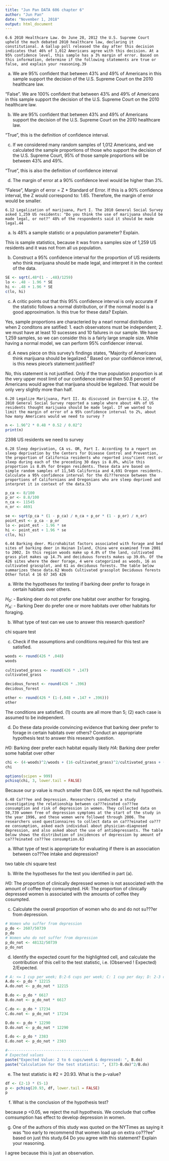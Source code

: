 ---
title: "Jun Pan DATA 606 chapter 6"
author: "Jun Pan"
date: "November 1, 2018"
output: html_document
---

```
6.6 2010 Healthcare Law. On June 28, 2012 the U.S. Supreme Court upheld the much debated 2010 healthcare law, declaring it constitutional. A Gallup poll released the day after this decision indicates that 46% of 1,012 Americans agree with this decision. At a 95% confidence level, this sample has a 3% margin of error. Based on this information, determine if the following statements are true or false, and explain your reasoning.39 
```
(a) We are 95% confident that between 43% and 49% of Americans in this sample support the decision of the U.S. Supreme Court on the 2010 healthcare law. 

"False".  We are 100% confident that between 43% and 49% of Americans in this sample support the decision of the U.S. Supreme Court on the 2010 healthcare law.


(b) We are 95% confident that between 43% and 49% of Americans support the decision of the U.S. Supreme Court on the 2010 healthcare law. 

"True", this is the definition of confidence interval.



(c) If we considered many random samples of 1,012 Americans, and we calculated the sample proportions of those who support the decision of the U.S. Supreme Court, 95% of those sample proportions will be between 43% and 49%.


"True", this is also the definition of confidence interval



(d) The margin of error at a 90% confidence level would be higher than 3%.

"Falese", Margin of error = Z * Standard of Error. If this is a 90% confidence interval, the Z would correspond to: 1.65. Therefore, the margin of error would be smaller.



```
6.12 Legalization of marijuana, Part I. The 2010 General Social Survey asked 1,259 US residents: "Do you think the use of marijuana should be made legal, or not?" 48% of the respondents said it should be made legal.44 
```
(a) Is 48% a sample statistic or a population parameter? Explain. 

This is sample statistics, because it was from a samples size of 1,259 US residents and it was not from all us population.


(b) Construct a 95% confidence interval for the proportion of US residents who think marijuana should be made legal, and interpret it in the context of the data. 

```{r}
SE <- sqrt(.48*(1 - .48)/1259)
lo <- .48 - 1.96 * SE
hi <- .48 + 1.96 * SE
c(lo, hi)
```


(c) A critic points out that this 95% confidence interval is only accurate if the statistic follows a normal distribution, or if the normal model is a good approximation. Is this true for these data? Explain. 

Yes, sample proportions are characteried by a nearl normal distribution when 2 conditons are satified: 1. each observatons must be independent; 2. we must have at least 10 sucesses and 10 failures in our sample.  We have 1,259 samples, so we can consider this is a fairly large smaple size.  While having a normal model, we can perform 95% confidencer interval. 

(d) A news piece on this survey's findings states, "Majority of Americans think marijuana should be legalized." Based on your confidence interval, is this news piece's statement justified?

No, this statement is not justified.  Only if the true population proportion is at the very upper most limit of our confidence interval then 50.8 percent of Americans would agree that marijuana should be legalized.  That would be only very slightly more than half.  





```
6.20 Legalize Marijuana, Part II. As discussed in Exercise 6.12, the 2010 General Social Survey reported a sample where about 48% of US residents thought marijuana should be made legal. If we wanted to limit the margin of error of a 95% confidence interval to 2%, about how many Americans would we need to survey ?
```

```{r}
n <- 1.96^2 * 0.48 * 0.52 / 0.02^2
print(n)
```
2398 US residents we need to survey



```
6.28 Sleep deprivation, CA vs. OR, Part I. According to a report on sleep deprivation by the Centers for Disease Control and Prevention, the proportion of California residents who reported insu"cient rest or sleep during each of the preceding 30 days is 8.0%, while this proportion is 8.8% for Oregon residents. These data are based on simple random samples of 11,545 California and 4,691 Oregon residents. Calculate a 95% confidence interval for the di???erence between the proportions of Californians and Oregonians who are sleep deprived and interpret it in context of the data.53
```

```{r}
p_ca <- 8/100
p_or <- 8.8/100
n_ca <- 11545
n_or <- 4691

se <- sqrt(p_ca * (1 - p_ca) / n_ca + p_or * (1 - p_or) / n_or)
point_est <- p_ca - p_or
lo <- point_est - 1.96 * se
hi <- point_est + 1.96 * se
c(lo, hi)
```

```
6.44 Barking deer. Microhabitat factors associated with forage and bed sites of barking deer in Hainan Island, China were examined from 2001 to 2002. In this region woods make up 4.8% of the land, cultivated grass plot makes up 14.7% and deciduous forests makes up 39.6%. Of the 426 sites where the deer forage, 4 were categorized as woods, 16 as cultivated grassplot, and 61 as deciduous forests. The table below summarizes these data.62 Woods Cultivated grassplot Deciduous forests Other Total 4 16 67 345 426
```
(a) Write the hypotheses for testing if barking deer prefer to forage in certain habitats over others. 

$H_0$: - Barking deer do not prefer one habitat over another for foraging.  
$H_A$: - Barking Deer do prefer one or more habitats over other habitats for foraging.


(b) What type of test can we use to answer this research question? 

chi square test




(c) Check if the assumptions and conditions required for this test are satisfied. 

```{r}
woods <- round(426 * .048)
woods
 
cultivated_grass <- round(426 * .147)
cultivated_grass

decidous_forest <- round(426 * .396)
decidous_forest

other <- round(426 * (1-(.048 + .147 + .396)))
other
```

The conditions are satisfied. (1) counts are all more than 5; (2) each case is assumed to be independent. 



(d) Do these data provide convincing evidence that barking deer prefer to forage in certain habitats over others? Conduct an appropriate hypothesis test to answer this research question.

$H0$: Barking deer prefer each habitat equally likely
$HA$: Barking deer prefer some habitat over other
```{r}
chi <- (4-woods)^2/woods + (16-cultivated_grass)^2/cultivated_grass + (61-decidous_forest)^2/decidous_forest + (345-other)^2/other
chi
```

```{r}
options(scipen = 999)
pchisq(chi, 3, lower.tail = FALSE)
```

Because our p value is much smaller than 0.05, we reject the null hypotheis.





```
6.48 Co???ee and Depression. Researchers conducted a study investigating the relationship between ca???einated co???ee consumption and risk of depression in women. They collected data on 50,739 women free of depression symptoms at the start of the study in the year 1996, and these women were followed through 2006. The researchers used questionnaires to collect data on ca???einated co???ee consumption, asked each individual about physician-diagnosed depression, and also asked about the use of antidepressants. The table below shows the distribution of incidences of depression by amount of ca???einated co???ee consumption.63
```
(a) What type of test is appropriate for evaluating if there is an association between co???ee intake and depression? 

two table chi square test



(b) Write the hypotheses for the test you identified in part (a). 

$H0$: The proportion of clinically depressed women is not associated with the amount of coffee they comsumpted.
$HA$: The proportion of clinically depressed women is associated with the amounts of coffee they cosumpted.


(c) Calculate the overall proportion of women who do and do not su???er from depression. 

```{r}
# Women who suffer from depression
p_do <- 2607/50739
p_do
# Women who do not suffer from depression
p_do_not <- 48132/50739
p_do_not
```



(d) Identify the expected count for the highlighted cell, and calculate the contribution of this cell to the test statistic, i.e. (Observed ! Expected) 2/Expected. 
```{r}
# A: <= 1 cup per week; B:2-6 cups per week; C: 1 cup per day; D: 2-3 cups per day; E: >=4 cups per day.
A.do <- p_do * 12215 
A.do.not <- p_do_not * 12215 

B.do <- p_do * 6617 
B.do.not <- p_do_not * 6617 

C.do <- p_do * 17234
C.do.not <- p_do_not * 17234

D.do <- p_do * 12290
D.do.not <- p_do_not * 12290

E.do <- p_do * 2383
E.do.not <- p_do_not * 2383

#------------------------------------
# Expected values
paste("Expected Value: 2 to 6 cups/week & depressed: ", B.do)
paste("Calculation for the test statistic: ", (373-B.do)^2/B.do)
```



(e) The test statistic is #2 = 20.93. What is the p-value? 

```{r}
df <- (2-1) * (5-1)
p <- pchisq(20.93, df, lower.tail = FALSE)
p
```



(f) What is the conclusion of the hypothesis test? 

because p <0.05, we reject the null hypothesis. We conclude that coffee comsumption has effect to develop depression in women.

(g) One of the authors of this study was quoted on the NYTimes as saying it was "too early to recommend that women load up on extra co???ee" based on just this study.64 Do you agree with this statement? Explain your reasoning. 

I agree because this is just an observation.
